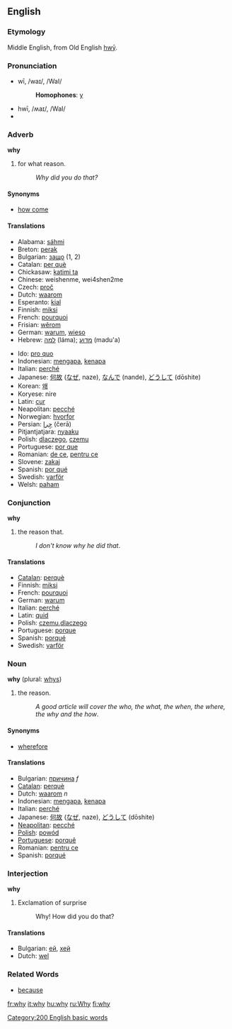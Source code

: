==English==
===Etymology===
Middle English, from Old English [[hwy|hwȳ]].
===Pronunciation===
*wī, /waɪ/, /WaI/
*:'''Homophones''': [[y]]
*hwī, /ʍaɪ/, /WaI/
*{{audio|en-us-why.ogg|Audio (US)}}

===Adverb===

'''why'''

#for what reason.
#:''Why did you do that?''

====Synonyms====
*[[how come]]

==== Translations ====
{{top}}
*Alabama: [[sáhmi]]
*Breton: [[perak]]
*Bulgarian: [[защо]] (1, 2)
*Catalan: [[per què]]
*Chickasaw: [[katimi ta]]
*Chinese: weishenme, wei4shen2me
*Czech: [[proč]]
*Dutch: [[waarom]]
*Esperanto: [[kial]]
*Finnish: [[miksi]]
*French: [[pourquoi]]
*Frisian: [[wêrom]]
*German: [[warum]], [[wieso]]
*Hebrew: [[למה]] (láma); [[מדוע]] (madu'a)
{{mid}}
*Ido: [[pro quo]]
*Indonesian: [[mengapa]], [[kenapa]]
*Italian: [[perché]]
*Japanese: [[何故]] ([[なぜ]], naze), [[なんで]] (nande), [[どうして]] (dōshite)
*Korean: [[왜]]
*Koryese: nire
*Latin: [[cur]]
*Neapolitan: [[pecché]]
*Norwegian: [[hvorfor]]
*Persian: [[چِرا]] (čerā)
*Pitjantjatjara: [[nyaaku]]
*Polish: [[dlaczego]], [[czemu]]
*Portuguese: [[por que]]
*Romanian: [[de ce]], [[pentru ce]]
*Slovene: [[zakaj]]
*Spanish: [[por qué]]
*Swedish: [[varför]]
*Welsh: [[paham]]
{{bottom}}

===Conjunction===

'''why'''

#the reason that.
#:''I don't know why he did that''.

==== Translations ====
*[[Catalan]]: [[perquè]]
*Finnish: [[miksi]]
*French: [[pourquoi]]
*German: [[warum]]
*Italian: [[perché]]
*Latin: [[quid#Latin|quid]]
*Polish: [[czemu]],[[dlaczego]]
*Portuguese: [[porque]]
*Spanish: [[porqué]]
*Swedish: [[varför]]

===Noun===

'''why''' (plural: [[whys]])

#the reason.
#:''A good article will cover the who, the what, the when, the where, the why and the how''.

====Synonyms====
*[[wherefore]]

==== Translations ====
*Bulgarian: [[причина]] ''f''
*[[Catalan]]: [[perquè]]
*Dutch: [[waarom]] ''n''
*Indonesian: [[mengapa]], [[kenapa]]
*Italian: [[perché]]
*Japanese: [[何故]] ([[なぜ]], naze), [[どうして]] (dōshite)
*[[Neapolitan]]: [[pecché]]
*[[Polish]]: [[powód]]
*[[Portuguese]]: [[porquê]]
*Romanian: [[pentru ce]] 
*Spanish: [[porqué]]

===Interjection===

'''why'''

#Exclamation of surprise
#:Why! How did you do that?

==== Translations ====
*Bulgarian: [[ей]], [[хей]]
*Dutch: [[wel]]

===Related Words===
*[[because]]

[[Category:200 English basic words]]

[[fr:why]]
[[it:why]]
[[hu:why]]
[[ru:Why]]
[[fi:why]]